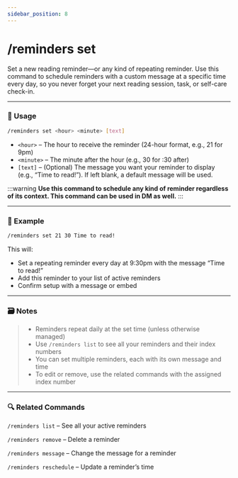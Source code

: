 ```yaml
---
sidebar_position: 8
---
```


# /reminders set 

Set a new reading reminder—or any kind of repeating reminder. Use this command to schedule reminders with a custom message at a specific time every day, so you never forget your next reading session, task, or self-care check-in.

<hr className="md-divider-gradient" />

### 💬 Usage
```bash
/reminders set <hour> <minute> [text]
```
- `<hour>` – The hour to receive the reminder (24-hour format, e.g., 21 for 9pm)
- `<minute>` – The minute after the hour (e.g., 30 for :30 after)
- `[text]` – (Optional) The message you want your reminder to display (e.g., “Time to read!”). If left blank, a default message will be used.

:::warning
**Use this command to schedule any kind of reminder regardless of its context. This command can be used in DM as well.**
:::

<hr className="md-divider-gradient" />

### 📌 Example
```bash
/reminders set 21 30 Time to read!
```
This will:
- Set a repeating reminder every day at 9:30pm with the message “Time to read!”
- Add this reminder to your list of active reminders
- Confirm setup with a message or embed

<hr className="md-divider-gradient" />

### 🗃️ Notes
> - Reminders repeat daily at the set time (unless otherwise managed)
> - Use `/reminders list` to see all your reminders and their index numbers
> - You can set multiple reminders, each with its own message and time
> - To edit or remove, use the related commands with the assigned index number

<hr className="md-divider-gradient" />

### 🔍 Related Commands
`/reminders list` – See all your active reminders

`/reminders remove` – Delete a reminder

`/reminders message` – Change the message for a reminder

`/reminders reschedule` – Update a reminder’s time